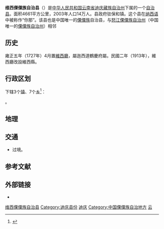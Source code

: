 {{Infobox China County
|Belong = [[云南省|云南省]][[迪庆藏族自治州|迪庆藏族自治州]]
}}

'''维西傈僳族自治县'''（{{bo|z=འབའ་ལུང་ལི་སུའུ་རིགས་རང་སྐྱོང་རྫོང།|p=Ba<!--a-->lung Lisu<!--u-->rig Ranggyong Zong|w='ba'-lung li-su'u-rigs rang-skyong rdzong}}）是[[中华人民共和国|中华人民共和国]][[云南省|云南省]][[迪庆藏族自治州|迪庆藏族自治州]]下属的一个[[自治县|自治县]]。面积4661平方公里，2003年人口14万人。县政府驻保和镇。这个县在[[纳西语|纳西语]]中被称作“你那”。该县也是中国唯一的[[傈僳族|傈僳族]]自治县，与[[怒江傈僳族自治州|怒江傈僳族自治州]]（中国唯一的[[傈僳族|傈僳族]][[自治州|自治州]]）相邻

==历史==
雍正五年（1727年）4月置[[維西廳|維西廳]]，屬迤西道鶴慶府屬。民國二年（1913年），維西廳改設維西縣。

== 行政区划 ==
{{PAGENAMEBASE}}下辖3个[[行政建制镇|镇]]、7个[[乡_(中华人民共和国)|乡]]<ref>{{PRC admin/ref sgc|53/34/23}}</ref>：

{{PRC admin/children|53/34/23}}。

==地理==
{{Weather box|width=auto
|collapsed   =  
|open        =  
|metric first=y
|single line=y 
|location =  维西(1981−2010)
|Jan high C = 12.3
|Feb high C = 12.7
|Mar high C = 14.7
|Apr high C = 17.7
|May high C = 22.0
|Jun high C = 24.6
|Jul high C = 24.7
|Aug high C = 24.4
|Sep high C = 22.6
|Oct high C = 19.9
|Nov high C = 16.7
|Dec high C = 13.8
|year high C = 

|Jan mean C =  4.2
|Feb mean C =  5.4
|Mar mean C =  7.8
|Apr mean C = 11.0
|May mean C = 15.3
|Jun mean C = 18.4
|Jul mean C = 18.8
|Aug mean C = 18.2
|Sep mean C = 16.5
|Oct mean C = 12.7
|Nov mean C = 8.0
|Dec mean C = 4.8
|year mean C =  

|Jan low C =-1.6
|Feb low C = 0.1
|Mar low C =2.9
|Apr low C = 6.3
|May low C = 10.2
|Jun low C = 14.2
|Jul low C = 15.2
|Aug low C = 14.6
|Sep low C = 13.1
|Oct low C = 8.2
|Nov low C = 2.2
|Dec low C = -1.3
|year low C =  

| Jan humidity  =	56
| Feb humidity  =	63
| Mar humidity  =	68
| Apr humidity  =	70
| May humidity  =	68
| Jun humidity  =	73
| Jul humidity  =	78
| Aug humidity  =	80
| Sep humidity  =	80
| Oct humidity  =	75
| Nov humidity  =	64
| Dec humidity  =	56
| year humidity  =	

|precipitation colour = green
|Jan precipitation mm =  26.9
|Feb precipitation mm =  63.8
|Mar precipitation mm = 120.4
|Apr precipitation mm =  91.6
|May precipitation mm = 59.2
|Jun precipitation mm =  87.1
|Jul precipitation mm = 161.9
|Aug precipitation mm = 157.3
|Sep precipitation mm =  112.4
|Oct precipitation mm =  59.8
|Nov precipitation mm =  19.1
|Dec precipitation mm =12.0
|source 1 = 中国气象数据网<ref name = Cityintro>{{cite web| url = https://data.cma.cn/data/weatherBk.html| script-title=zh: 维西- 气象数据 -中国气象数据网| publisher = Weather China| language = zh-cn| access-date = 2012-06-17}}</ref>
}}


== 交通 ==
* {{中国国道名|353}}过境。

== 参考文献 ==
{{reflist}}

== 外部链接 ==
* {{Official website|http://www.weixi.gov.cn/|name=维西傈僳族自治县人民政府门户网站}}

{{维西傈僳族自治县行政区划}}
{{迪庆藏族自治州行政区划}}
{{云南行政区划}}
{{国家级贫困县|前}}
{{中华人民共和国民族自治地方/其他}}

[[Category:维西傈僳族自治县|]]
[[Category:迪庆县份|Category:迪庆县份]]
[[Category:云南省民族自治县|迪庆]]
[[Category:中国傈僳族自治地方|Category:中国傈僳族自治地方]]
[[Category:原国家级贫困县|云]]